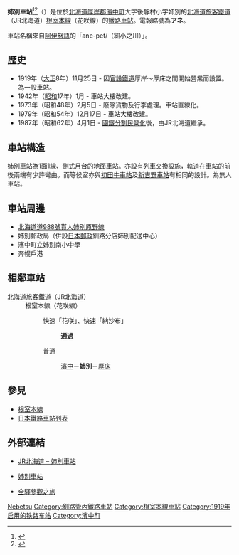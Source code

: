 {{noteTA
|T=zh-tw:姉別車站;zh-hk:姉別站;zh-cn:姊别站
|1=zh-tw:姉別車站;zh-hk:姉別站;zh-cn:姊别站
|2=zh-tw:濱中車站;zh-hk:濱中站;zh-cn:滨中站
|3=zh-tw:厚床車站;zh-hk:厚床站;zh-cn:厚床站
|4=zh-tw:初田牛車站;zh-hk:初田牛站;zh-cn:初田牛站
|5=zh-tw:新吉野車站;zh-hk:新吉野站;zh-cn:新吉野站
}}
{{日本車站資訊
|公司色 = #2cb431
|文字色 = 
|站名 = 姉別車站
|圖片 = File:JR Nemuro-Main-Line Anebetsu Station building.jpg
|pxl = 240px
|圖片說明 = 车站大楼（2018年9月）
|日文原名 = 姉別
|平假名 = あねべつ
|羅馬拼音 = Anebetsu
|副站名 = 
|前一站 = [[濱中車站|濱中]]
|前一站距離 = 10.1
|後一站距離 = 6.6
|後一站 = [[厚床車站|厚床]]
|電報略號 = アネ
|車站編號 = 
|停站路線數 = 
|所屬公司 = [[File:JR_logo_(hokkaido).svg|23px]][[北海道旅客鐵道|北海道旅客鐵道]]（JR北海道）
|所屬路線 = [[根室本線|根室本線]]（花咲線）
|距離 = 392.3
|起點站 = [[瀧川車站|瀧川]]
|所在地 = [[北海道|北海道]][[厚岸郡|厚岸郡]][[濱中町|濱中町]]大字後靜村小字姉別
|車站構造 = 地面車站
|月台配置 = 1面1線
|啟用年月日 = 1919年（[[大正|大正]]8年）11月25日
|廢站年月日 = 
|乘客人數 = 
|上下車人次 = 2
|統計年度 = 2014年
|轉車 = 
|備註 = [[無人車站|無人車站]]
|全寬備註 = 
}}

'''姉別車站'''<ref>{{cite web|url=http://www2.jrhokkaido.co.jp/global/chinese/ttable/route_map.pdf|title=JR北海道 鐵道路線圖|publisher=北海道旅客鐵道|language=zh-hant|deadurl=yes|archiveurl=https://web.archive.org/web/20170109123210/http://www2.jrhokkaido.co.jp/global/chinese/ttable/route_map.pdf|archivedate=2017-01-09|access-date=2017-03-11}}</ref><ref>{{cite web|url=http://www2.jrhokkaido.co.jp/global/cn/ttable/route_map.pdf|title=JR北海道 铁道路线图|publisher=JR北海道|language=zh-cn|deadurl=yes|archiveurl=https://web.archive.org/web/20170714165620/http://www2.jrhokkaido.co.jp/global/cn/ttable/route_map.pdf|archivedate=2017年7月14日|df=|access-date=2017年7月7日}}</ref>（{{jpn|j=姉別駅|hg=あねべつえき|rm=Anebetsu eki|f=y}}）是位於[[北海道|北海道]][[厚岸郡|厚岸郡]][[濱中町|濱中町]]大字後靜村小字姉別的[[北海道旅客鐵道|北海道旅客鐵道]]（JR北海道）[[根室本線|根室本線]]（花咲線）的[[鐵路車站|鐵路車站]]。電報略號為'''アネ'''。

車站名稱來自[[阿伊努語|阿伊努語]]的「ane-pet/{{lang|ja|アネ・ペッ}}（細小之川）」。

== 歷史 ==
* 1919年（[[大正|大正]]8年）11月25日 - 因[[日本國有鐵道|官設鐵道]]厚岸～厚床之間開始營業而設置。為一般車站。
* 1942年（[[昭和|昭和]]17年）1月 - 車站大樓改建。
* 1973年（昭和48年）2月5日 - 廢除貨物及行李處理。車站直線化。
* 1979年（昭和54年）12月17日 - 車站大樓改建。
* 1987年（昭和62年）4月1日 - [[國鐵分割民營化|國鐵分割民營化]]後，由JR北海道繼承。

== 車站構造 ==
姉別車站為1面1線、[[側式月台|側式月台]]的地面車站。亦設有列車交換設施，軌道在車站的前後兩端有少許彎曲。而等候室亦與[[初田牛車站|初田牛車站]]及[[新吉野車站|新吉野車站]]有相同的設計。為無人車站。

== 車站周邊 ==
* [[北海道道988號貰人姉別原野線|北海道道988號貰人姉別原野線]]
* 姉別郵政局（併設[[日本郵政|日本郵政]]釧路分店姉別配送中心）
* 濱中町立姉別南小中學
* 奔幌戶港

== 相鄰車站 ==
; 北海道旅客鐵道（JR北海道）
: 根室本線（花咲線）
:: 快速「花咲」、快速「納沙布」
::: '''通過'''
:: 普通
::: [[濱中站|濱中]]－'''姉別'''－[[厚床站|厚床]]

== 參見 ==
* [[根室本線|根室本線]]
* [[日本鐵路車站列表|日本鐵路車站列表]]

== 外部連結 ==
* {{ja}}[http://www.jrhokkaido.co.jp/network/station/station.html#4437 JR北海道 – 姉別車站]{{Wayback|url=http://www.jrhokkaido.co.jp/network/station/station.html#4437 |date=20190202042725 }}
* {{ja}}[http://www.mapion.co.jp/station/ST20024/ 姉別車站]{{Wayback|url=http://www.mapion.co.jp/station/ST20024/ |date=20160304210350 }}
* {{ja}}[http://www.tsuchibuta.com/jr-hokkaido/nemuroline/59anebetsu/59anebetsu.htm 全驛參觀之旅]{{Wayback|url=http://www.tsuchibuta.com/jr-hokkaido/nemuroline/59anebetsu/59anebetsu.htm |date=20120811212835 }}

{{根室本線3}}
{{DEFAULTSORT:Anebetsu}}
[[Category:日本鐵路車站_A|Nebetsu]]
[[Category:釧路管內鐵路車站|Category:釧路管內鐵路車站]]
[[Category:根室本線車站|Category:根室本線車站]]
[[Category:1919年启用的铁路车站|Category:1919年启用的铁路车站]]
[[Category:濱中町|Category:濱中町]]
